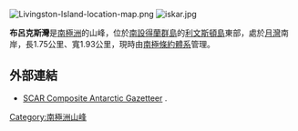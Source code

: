 [[Image:Livingston-Island-location-map.png|thumb]]
[[Image:iskar.jpg|thumb]]

{{coord|62|37|40|S|59|59|00|W|display=title}}

'''布呂克斯灣'''是[[南極洲|南極洲]]的山峰，位於[[南設得蘭群島|南設得蘭群島]]的[[利文斯頓島|利文斯頓島]]東部，處於[[月灣|月灣]]南岸，長1.75公里、寬1.93公里，現時由[[南極條約體系|南極條約體系]]管理。

==外部連結==
* [http://data.aad.gov.au/aadc/gaz/scar/ SCAR Composite Antarctic Gazetteer] {{WebCite|url=https://www.webcitation.org/5ug2CfC7m?url=http://data.aad.gov.au/aadc/gaz/scar/ |date=20101202140255 |dateformat=iso }}.

{{Antarctica-geo-stub}}
[[Category:南極洲山峰|Category:南極洲山峰]]